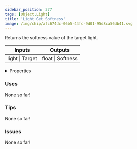 ```yaml
---
sidebar_position: 377
tags: [Object,Light]
title: 'Light Get Softness'
image: /img/chip/afc674dc-06b5-44fc-9d01-95d8ca56db41.svg
---
```


Returns the softness value of the target light.



<IChip uuid="afc674dc-06b5-44fc-9d01-95d8ca56db41"/>

<table><thead><tr><th>Inputs</th><th>Outputs</th></tr></thead><tbody><tr><td>light | Target</td><td>float | Softness</td></tr></tbody></table>

<details>
  <summary>Properties</summary>
  <div>
    <div>
    <table>
      <tbody>
        <tr>
          <td>Is beta required?</td>
          <td>No</td>
        </tr>
        <tr>
          <td>Is chip a trolling risk?</td>
          <td>No</td>
        </tr>
        <tr>
          <td>Is chip a role assignment risk?</td>
          <td>No</td>
        </tr>
        <tr>
          <td>Chip UUID</td>
          <td>afc674dc-06b5-44fc-9d01-95d8ca56db41</td>
        </tr>
        <tr>
          <td>Room availability</td>
          <td>Available everywhere</td>
        </tr>
      </tbody>
    </table>
    </div>
  </div>
</details>

### Uses

None so far!

### Tips

None so far!

### Issues

None so far!